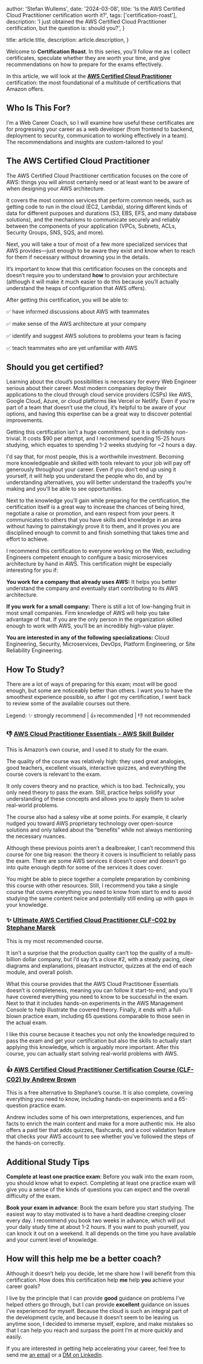 
  author: 'Stefan Wullems',
  date: '2024-03-08',
  title: 'Is the AWS Certified Cloud Practitioner certification worth it?',
  tags: ['certification-roast'],
  description:
    'I just obtained the AWS Certified Cloud Practitioner certification, but the question is: should you?',
}

  title: article.title,
  description: article.description,
}


Welcome to **Certification Roast**. In this series, you’ll follow me as I collect certificates, speculate whether they are worth your time, and give recommendations on how to prepare for the exams effectively.

In this article, we will look at the **[AWS Certified Cloud Practitioner](https://aws.amazon.com/certification/certified-cloud-practitioner/)** certification: the most foundational of a multitude of certifications that Amazon offers.

<AWSCertifications highlighted="foundational-cloud-practitioner" />

## Who Is This For?

I’m a Web Career Coach, so I will examine how useful these certificates are for progressing your career as a web developer (from frontend to backend, deployment to security, communication to working effectively in a team). 
The recommendations and insights are custom-tailored to you!

## The AWS Certified Cloud Practitioner

The AWS Certified Cloud Practitioner certification focuses on the core of AWS: things you will almost certainly need or at least want to be aware of when designing your AWS architecture.

It covers the most common services that perform common needs, such as getting code to run in the cloud (EC2, Lambda), storing different kinds of data for different purposes and durations (S3, EBS, EFS, and many database solutions), and the mechanisms to communicate securely and reliably between the components of your application (VPCs, Subnets, ACLs, Security Groups, SNS, SQS, and more).

Next, you will take a tour of most of a few more specialized services that AWS provides—just enough to be aware they exist and know when to reach for them if necessary without drowning you in the details.

It’s important to know that this certification focuses on the concepts and doesn’t require you to understand **how** to provision your architecture (although it will make it much easier to do this because you’ll actually understand the heaps of configuration that AWS offers).

After getting this certification, you will be able to:

✅ have informed discussions about AWS with teammates

✅ make sense of the AWS architecture at your company

✅ identify and suggest AWS solutions to problems your team is facing

✅ teach teammates who are yet unfamiliar with AWS

## Should you get certified?

Learning about the cloud’s possibilities is necessary for every Web Engineer serious about their career. Most modern companies deploy their applications to the cloud through cloud service providers (CSPs) like AWS, Google Cloud, Azure, or cloud platforms like Vercel or Netlify. Even if you’re part of a team that doesn’t use the cloud, it’s helpful to be aware of your options, and having this expertise can be a great way to discover potential improvements.

Getting this certification isn’t a huge commitment, but it is definitely non-trivial. It costs $90 per attempt, and I recommend spending 15-25 hours studying, which equates to spending 1-2 weeks studying for ~2 hours a day. 

I'd say that, for most people, this is a worthwhile investment. Becoming more knowledgeable and skilled with tools relevant to your job will pay off generously throughout your career. Even if you don’t end up using it yourself, it will help you understand the people who do, and by understanding alternatives, you will better understand the tradeoffs you’re making and you'll be able to see opportunities.

Next to the knowledge you’ll gain while preparing for the certification, the certification itself is a great way to increase the chances of being hired, negotiate a raise or promotion, and earn respect from your peers. It communicates to others that you have skills and knowledge in an area without having to painstakingly prove it to them, and it proves you are disciplined enough to commit to and finish something that takes time and effort to achieve.

I recommend this certification to everyone working on the Web, excluding Engineers competent enough to configure a basic microservices architecture by hand in AWS. This certification might be especially interesting for you if:

**You work for a company that already uses AWS:** It helps you better understand the company and eventually start contributing to its AWS architecture.

**If you work for a small company:** There is still a lot of low-hanging fruit in most small companies. Firm knowledge of AWS will help you take advantage of that. If you are the only person in the organization skilled enough to work with AWS, you’ll be an incredibly high-value player.

**You are interested in any of the following specializations:** Cloud Engineering, Security, Microservices, DevOps, Platform Engineering, or Site Reliability Engineering.

## How To Study?

There are a lot of ways of preparing for this exam; most will be good enough, but some are noticeably better than others. I want you to have the smoothest experience possible, so after I got my certification, I went back to review some of the available courses out there.

Legend: ✨ strongly recommend | 👍 recommended | 👎 not recommended

### 👎 [**AWS Cloud Practitioner Essentials - AWS Skill Builder**](https://explore.skillbuilder.aws/learn/course/external/view/elearning/134/aws-cloud-practitioner-essentials)

This is Amazon’s own course, and I used it to study for the exam. 

The quality of the course was relatively high: they used great analogies, good teachers, excellent visuals, interactive quizzes, and everything the course covers is relevant to the exam. 

It only covers theory and no practice, which is too bad. Technically, you only need theory to pass the exam. Still, practice helps solidify your understanding of these concepts and allows you to apply them to solve real-world problems.

The course also had a salesy vibe at some points. For example, it clearly nudged you toward AWS proprietary technology over open-source solutions and only talked about the “benefits” while not always mentioning the necessary nuances.

Although these previous points aren’t a dealbreaker, I can’t recommend this course for one big reason: the theory it covers is insufficient to reliably pass the exam. There are some AWS services it doesn’t cover and doesn’t go into quite enough depth for some of the services it does cover.

You might be able to piece together a complete preparation by combining this course with other resources. Still, I recommend you take a single course that covers everything you need to know from start to end to avoid studying the same content twice and potentially still ending up with gaps in your knowledge.

### ✨  **[Ultimate AWS Certified Cloud Practitioner CLF-C02 by Stephane Marek](https://www.udemy.com/course/aws-certified-cloud-practitioner-new)**

This is my most recommended course. 

It isn’t a surprise that the production quality can’t top the quality of a multi-billion dollar company, but I’d say it’s a close #2, with a steady pacing, clear diagrams and explanations, pleasant instructor, quizzes at the end of each module, and overall polish.

What this course provides that the AWS Cloud Practitioner Essentials doesn’t is completeness, meaning you can follow it start-to-end, and you’ll have covered everything you need to know to be successful in the exam. Next to that it includes hands-on experiments in the AWS Management Console to help illustrate the covered theory. Finally, it ends with a full-blown practice exam, including 65 questions comparable to those seen in the actual exam.

I like this course because it teaches you not only the knowledge required to pass the exam and get your certification but also the skills to actually start applying this knowledge, which is arguably more important. After this course, you can actually start solving real-world problems with AWS.

### 👍 **[AWS Certified Cloud Practitioner Certification Course (CLF-C02) by Andrew Brown](https://www.youtube.com/watch?v=NhDYbskXRgc)** 

This is a free alternative to Stephane’s course. It is also complete, covering everything you need to know, including hands-on experiments and a 65-question practice exam. 

Andrew includes some of his own interpretations, experiences, and fun facts to enrich the main content and make for a more authentic mix. He also offers a paid tier that adds quizzes, flashcards, and a cool validation feature that checks your AWS account to see whether you’ve followed the steps of the hands-on correctly.

## Additional Study Tips

**Complete at least one practice exam**: Before you walk into the exam room, you should know what to expect. Completing at least one practice exam will give you a sense of the kinds of questions you can expect and the overall difficulty of the exam.

**Book your exam in advance**: Book the exam before you start studying. The easiest way to stay motivated is to have a hard deadline creeping closer every day. I recommend you book two weeks in advance, which will put your daily study time at about 1-2 hours. If you want to push yourself, you can knock it out on a weekend. It all depends on the time you have available and your current level of knowledge.

## How will this help me be a better coach?

Although it doesn’t help you decide, let me share how I will benefit from this certification. How does this certification help **me** help **you** achieve your career goals? 

I live by the principle that I can provide **good** guidance on problems I’ve helped others go through, but I can provide **excellent** guidance on issues I’ve experienced for myself. Because the cloud is such an integral part of the development cycle, and because it doesn’t seem to be leaving us anytime soon, I decided to immerse myself, explore, and make mistakes so that I can help you reach and surpass the point I’m at more quickly and easily.

If you are interested in getting help accelerating your career, feel free to send me [an email](mailto:stefan@stefanwullemscoaching.com) or a [DM on LinkedIn](https://www.linkedin.com/in/stefan-wullems-572854242/).